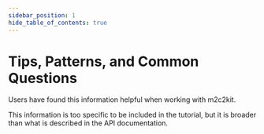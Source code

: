 ```yaml
---
sidebar_position: 1
hide_table_of_contents: true
---
```


# Tips, Patterns, and Common Questions

Users have found this information helpful when working with m2c2kit.

This information is too specific to be included in the tutorial, but it is broader than what is described in the API documentation.